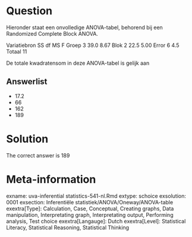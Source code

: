 Question
========

Hieronder staat een onvolledige ANOVA-tabel, behorend bij een Randomized Complete Block ANOVA.

Variatiebron SS df MS F
Groep 3 39.0 8.67
Blok 2 22.5 5.00
Error 6 4.5
Totaal 11

De totale kwadratensom in deze ANOVA-tabel is gelijk aan 

Answerlist
----------
* 17.2
* 66
* 162
* 189

Solution
========

The correct answer is  189 

Meta-information
================
exname: uva-inferential statistics-541-nl.Rmd 
extype: schoice 
exsolution: 0001 
exsection: Inferentiële statistiek/ANOVA/Oneway/ANOVA-table
exextra[Type]: Calculation, Case, Conceptual, Creating graphs, Data manipulation, Interpretating graph, Interpretating output, Performing analysis, Test choice 
exextra[Langauge]: Dutch 
exextra[Level]: Statistical Literacy, Statistical Reasoning, Statistical Thinking 
